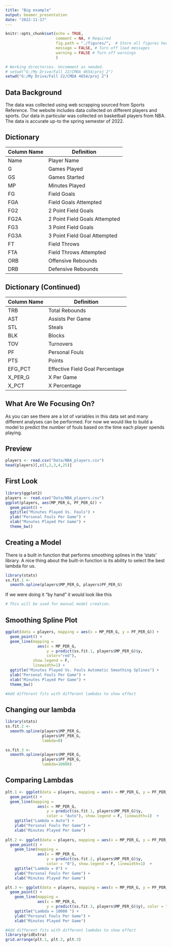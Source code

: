 ---
title: "Big example"
output: beamer_presentation
date: "2022-11-17"
---

```{r setup, include=FALSE}
knitr::opts_chunk$set(echo = TRUE, 
                      comment = NA, # Required
                      fig.path = "./figures/",  # Store all figures here in relative path (make the folder first)
                      message = FALSE, # Turn off load messages
                      warning = FALSE # Turn off warnings
                      )
```

```{r, include=FALSE}
# Working directories. Uncomment as needed.
# setwd("G:/My Drive/Fall 22/CMDA 4654/proj 2")
setwd("G:/My Drive/Fall 22/CMDA 4654/proj 2")
```


## Data Background

The data was collected using web scrapping sourced from Sports Reference. The 
website includes data collected on different players and sports. Our data in
particular was collected on basketball players from NBA. The data is accurate
up-to the spring semester of 2022.

## Dictionary

Column Name   Definition
-----------   ----------
Name          Player Name
G             Games Played
GS            Games Started
MP            Minutes Played
FG            Field Goals
FGA           Field Goals Attempted
FG2           2 Point Field Goals
FG2A          2 Point Field Goals Attempted
FG3           3 Point Field Goals
FG3A          3 Point Field Goal Attempted
FT            Field Throws
FTA           Field Throws Attempted
ORB           Offensive Rebounds
DRB           Defensive Rebounds

## Dictionary (Continued)

Column Name   Definition
-----------   ----------
TRB           Total Rebounds
AST           Assists Per Game
STL           Steals
BLK           Blocks
TOV           Turnovers
PF            Personal Fouls
PTS           Points
EFG_PCT       Effective Field Goal Percentage
X_PER_G       X Per Game
X_PCT         X Percentage

## What Are We Focusing On?
As you can see there are a lot of variables in this data set and many different analyses can be performed. For now we would like to build a model to predict the number of fouls based on the time each player spends playing.

## Preview
```{r}
players <- read.csv("Data/NBA_players.csv")
head(players)[,c(1,2,3,4,25)]
```

## First Look
```{r, echo=F}
library(ggplot2)
players <- read.csv("Data/NBA_players.csv")
ggplot(players, aes(MP_PER_G, PF_PER_G)) +
  geom_point() + 
  ggtitle("Minutes Played Vs. Fouls") +
  ylab("Personal Fouls Per Game") +
  xlab("Minutes Played Per Game") +
  theme_bw()
```

## Creating a Model
There is a built in function that performs smoothing splines in the 'stats' library. A nice thing about the built-in function is its ability to select the best lambda for us.

```{r}
library(stats)
ss.fit.1 <- 
  smooth.spline(players$MP_PER_G, players$PF_PER_G)
```

If we were doing it "by hand" it would look like this
```{r}
# This will be used for manual model creation.
```


## Smoothing Spline Plot

```{r, echo=F}
ggplot(data = players, mapping = aes(x = MP_PER_G, y = PF_PER_G)) +
  geom_point() +
  geom_line(mapping = 
              aes(x = MP_PER_G, 
                  y = predict(ss.fit.1, players$MP_PER_G)$y,
                  color="red"), 
            show.legend = F, 
            linewidth=1) +
  ggtitle("Minutes Played Vs. Fouls Automatic Smoothing Splines") +
  ylab("Personal Fouls Per Game") +
  xlab("Minutes Played Per Game") +
  theme_bw()

#Add different fits with different lambdas to show effect
```

## Changing our lambda
```{r}
library(stats)
ss.fit.2 <- 
  smooth.spline(players$MP_PER_G, 
                players$PF_PER_G, 
                lambda=0)

ss.fit.3 <- 
  smooth.spline(players$MP_PER_G, 
                players$PF_PER_G, 
                lambda=10000)
```

## Comparing Lambdas
```{r, echo=F}
plt.1 <- ggplot(data = players, mapping = aes(x = MP_PER_G, y = PF_PER_G)) +
  geom_point() +
  geom_line(mapping = 
              aes(x = MP_PER_G, 
                  y = predict(ss.fit.1, players$MP_PER_G)$y,
                  color = "Auto"), show.legend = F, linewidth=1)  + 
    ggtitle("Lambda = Auto") +
    ylab("Personal Fouls Per Game") +
    xlab("Minutes Played Per Game")
  
plt.2 <- ggplot(data = players, mapping = aes(x = MP_PER_G, y = PF_PER_G)) +
  geom_point() +
    geom_line(mapping = 
              aes(x = MP_PER_G, 
                  y = predict(ss.fit.2, players$MP_PER_G)$y,
                  color = "0"), show.legend = F, linewidth=1)  + 
    ggtitle("Lambda = 0") +
    ylab("Personal Fouls Per Game") +
    xlab("Minutes Played Per Game")

plt.3 <- ggplot(data = players, mapping = aes(x = MP_PER_G, y = PF_PER_G)) +
  geom_point() +  
    geom_line(mapping = 
              aes(x = MP_PER_G, 
                  y = predict(ss.fit.3, players$MP_PER_G)$y), color = "red", linewidth=1) + 
    ggtitle("Lambda = 10000 ") +
    ylab("Personal Fouls Per Game") +
    xlab("Minutes Played Per Game")

#Add different fits with different lambdas to show effect
library(gridExtra)
grid.arrange(plt.1, plt.2, plt.3)
```
